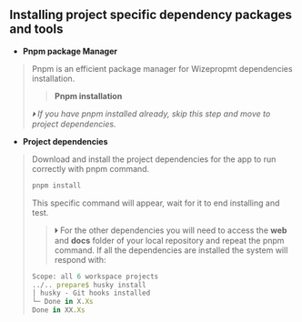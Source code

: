 ## Installing project specific dependency packages and tools

* **Pnpm package Manager**
> Pnpm is an efficient package manager for Wizepropmt dependencies installation.
> > **Pnpm installation**
> > 
> *🞂 If you have pnpm installed already, skip this step and move to project dependencies.*
* **Project dependencies**
> Download and install the project dependencies for the app to run correctly with pnpm command.
>```js filename="TERMINAL" {1} copy
> pnpm install
>```
> This specific command will appear, wait for it to end installing and test.
> > 🞂 For the other dependencies you will need to access the **web** and **docs** folder of your local repository and repeat the pnpm command.
> If all the dependencies are installed the system will respond with:
>```js
> Scope: all 6 workspace projects
>../.. prepare$ husky install
>│ husky - Git hooks installed
>└─ Done in X.Xs
>Done in XX.Xs
>```